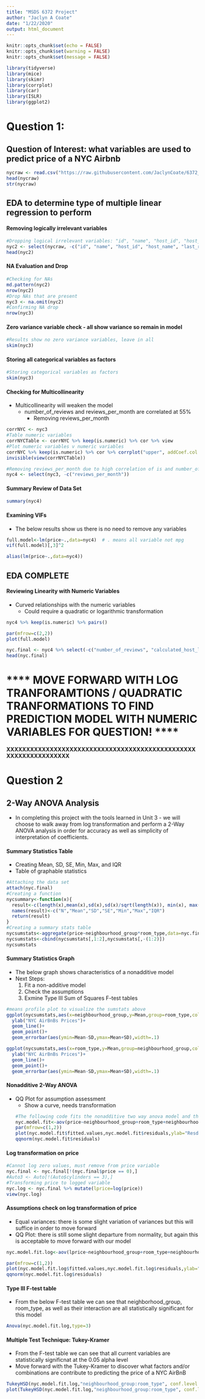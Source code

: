 ```yaml
---
title: "MSDS 6372 Project"
author: "Jaclyn A Coate"
date: "1/22/2020"
output: html_document
---
```


```r
knitr::opts_chunk$set(echo = FALSE)
knitr::opts_chunk$set(warning = FALSE)
knitr::opts_chunk$set(message = FALSE)
```

```r
library(tidyverse)
library(mice)
library(skimr)
library(corrplot)
library(car)
library(ISLR)
library(ggplot2)
```

# Question 1:
## Question of Interest: what variables are used to predict price of a NYC Airbnb

```r
nycraw <- read.csv("https://raw.githubusercontent.com/JaclynCoate/6372_Project/master/AB_NYC_2019.csv", header = TRUE, strip.white=TRUE)
head(nycraw)
str(nycraw)
```

## EDA to determine type of multiple linear regression to perform

#### Removing logically irrelevant variables

```r
#Dropping logical irrelevant variables: "id", "name", "host_id", "host_name", "last_reiview", "latitude", "longitude", "neighborhood","availability_365"
nyc2 <- select(nycraw, -c("id", "name", "host_id", "host_name", "last_review", "latitude", "longitude", "minimum_nights", "neighbourhood","availability_365"))
head(nyc2)
```

#### NA Evaluation and Drop

```r
#Checking for NAs
md.pattern(nyc2)
nrow(nyc2)
#Drop NAs that are present
nyc3 <- na.omit(nyc2)
#Confirming NA drop
nrow(nyc3)
```

#### Zero variance variable check - all show variance so remain in model

```r
#Results show no zero variance variables, leave in all
skim(nyc3)
```

#### Storing all categorical variables as factors

```r
#Storing categorical variables as factors
skim(nyc3)
```

#### Checking for Multicollinearity
- Multicollinearity will weaken the model
  - number_of_reviews and reviews_per_month are correlated at 55%
    - Removing reviews_per_month

```r
corrNYC <- nyc3
#Table numeric variables
corrNYCTable <- corrNYC %>% keep(is.numeric) %>% cor %>% view
#Plot numeric variables v numeric variables
corrNYC %>% keep(is.numeric) %>% cor %>% corrplot("upper", addCoef.col = "white", number.digits = 2, number.cex = 0.5, method="square", order="hclust", tl.srt=45, tl.cex = 0.8)
invisible(view(corrNYCTable))
```

```r
#Removing reviews_per_month due to high correlation of is and number_of_reviews
nyc4 <- select(nyc3, -c("reviews_per_month"))
```

#### Summary Review of Data Set

```r
summary(nyc4)
```

#### Examining VIFs
- The below results show us there is no need to remove any variables

```r
full.model<-lm(price~.,data=nyc4)  # . means all variable not mpg
vif(full.model)[,3]^2

alias(lm(price~.,data=nyc4))
```

## **EDA COMPLETE**

#### Reviewing Linearity with Numeric Variables
- Curved relationships with the numeric variables
  - Could require a quadratic or logarithmic transformation

```r
nyc4 %>% keep(is.numeric) %>% pairs()

par(mfrow=c(2,2))
plot(full.model)
```

```r
nyc.final <- nyc4 %>% select(-c("number_of_reviews", "calculated_host_listings_count"))
head(nyc.final)
```

# **** MOVE FORWARD WITH LOG TRANFORAMTIONS / QUADRATIC TRANFORMATIONS TO FIND PREDICTION MODEL WITH NUMERIC VARIABLES FOR QUESTION! ****
#### XXXXXXXXXXXXXXXXXXXXXXXXXXXXXXXXXXXXXXXXXXXXXXXXXXXXXXXXXXXXXXXX

# Question 2

## 2-Way ANOVA Analysis
- In completing this project with the tools learned in Unit 3 - we will choose to walk away from log transformation and perform a 2-Way ANOVA analysis in order for accuracy as well as simplicity of interpretation of coefficients.

#### Summary Statistics Table
- Creating Mean, SD, SE, Min, Max, and IQR
- Table of graphable statistics

```r
#Attaching the data set
attach(nyc.final)
#Creating a function
nycsummary<-function(x){
  result<-c(length(x),mean(x),sd(x),sd(x)/sqrt(length(x)), min(x), max(x), IQR(x))
  names(result)<-c("N","Mean","SD","SE","Min","Max","IQR")
  return(result)
}
#Creating a summary stats table
nycsumstats<-aggregate(price~neighbourhood_group*room_type,data=nyc.final,nycsummary)
nycsumstats<-cbind(nycsumstats[,1:2],nycsumstats[,-(1:2)])
nycsumstats
```

#### Summary Statistics Graph
- The below graph shows characteristics of a nonadditive model
- Next Steps:
  1. Fit a non-additive model
  2. Check the assumptions
  3. Exmine Type III Sum of Squares F-test tables

```r
#means profile plot to visualize the sumstats above
ggplot(nycsumstats,aes(x=neighbourhood_group,y=Mean,group=room_type,colour=room_type))+
  ylab("NYC AirBnBs Prices")+
  geom_line()+
  geom_point()+
  geom_errorbar(aes(ymin=Mean-SD,ymax=Mean+SD),width=.1)

ggplot(nycsumstats,aes(x=room_type,y=Mean,group=neighbourhood_group,colour=neighbourhood_group))+
  ylab("NYC AirBnBs Prices")+
  geom_line()+
  geom_point()+
  geom_errorbar(aes(ymin=Mean-SD,ymax=Mean+SD),width=.1)
```

#### Nonadditive 2-Way ANOVA
- QQ Plot for assumption assessment
  - Show a curve, needs transformation
```r
#The following code fits the nonadditive two way anova model and then produces the first the main residual diagnostics for assumption checking
nyc.model.fit<-aov(price~neighbourhood_group+room_type+neighbourhood_group:room_type,data=nyc.final)
par(mfrow=c(1,2))
plot(nyc.model.fit$fitted.values,nyc.model.fit$residuals,ylab="Resdiduals",xlab="Fitted")
qqnorm(nyc.model.fit$residuals)
```

#### Log transformation on price

```r
#Cannot log zero values, must remove from price variable
nyc.final <- nyc.final[!(nyc.final$price == 0),]
#Auto3 <- Auto[!(Auto$cylinders == 3),]
#Transforming price to logged variable
nyc.log <- nyc.final %>% mutate(lprice=log(price))
view(nyc.log)
```

#### Assumptions check on log transformation of price
- Equal variances: there is some slight variation of variances but this will suffice in order to move forward
- QQ Plot: there is still some slight departure from normality, but again this is acceptable to move forward with our model

```r
nyc.model.fit.log<-aov(lprice~neighbourhood_group+room_type+neighbourhood_group:room_type,data=nyc.log)

par(mfrow=c(1,2))
plot(nyc.model.fit.log$fitted.values,nyc.model.fit.log$residuals,ylab="Resdiduals",xlab="Fitted")
qqnorm(nyc.model.fit.log$residuals)
```

#### Type III F-test table
- From the below F-test table we can see that neighborhood_group, room_type, as well as their interaction are all statistically significant for this model

```r
Anova(nyc.model.fit.log,type=3)
```

#### Multiple Test Technique: Tukey-Kramer
- From the F-test table we can see that all current variables are statistically significnat at the 0.05 alpha level
- Move forward with the Tukey-Kramer to discover what factors and/or combinations are contribute to predicting the price of a NYC AirBnB

```r
TukeyHSD(nyc.model.fit.log,"neighbourhood_group:room_type", conf.level = .95)
plot(TukeyHSD(nyc.model.fit.log,"neighbourhood_group:room_type", conf.level = .95))
```

```r

```